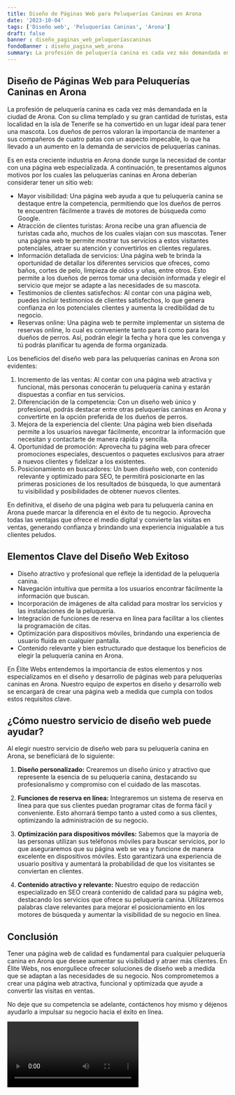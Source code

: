 ```yaml
---
title: Diseño de Páginas Web para Peluquerías Caninas en Arona
date: '2023-10-04'
tags: ['Diseño web', 'Peluquerías Caninas', 'Arona']
draft: false
banner : diseño_paginas_web_peluqueríascaninas
fondoBanner : diseño_pagina_web_arona
summary: La profesión de peluquería canina es cada vez más demandada en la ciudad de Arona. Con su clima templado y su gran cantidad de turistas, esta localidad en la isla de Tenerife se ha convertido en un lugar ideal para tener una mascota. Los dueños de perros valoran la importancia de mantener a sus compañeros de cuatro patas con un aspecto impecable, lo que ha llevado a un aumento en la demanda de servicios de peluquerías caninas.
---
```


## Diseño de Páginas Web para Peluquerías Caninas en Arona

La profesión de peluquería canina es cada vez más demandada en la ciudad de Arona. Con su clima templado y su gran cantidad de turistas, esta localidad en la isla de Tenerife se ha convertido en un lugar ideal para tener una mascota. Los dueños de perros valoran la importancia de mantener a sus compañeros de cuatro patas con un aspecto impecable, lo que ha llevado a un aumento en la demanda de servicios de peluquerías caninas.

Es en esta creciente industria en Arona donde surge la necesidad de contar con una página web especializada. A continuación, te presentamos algunos motivos por los cuales las peluquerías caninas en Arona deberían considerar tener un sitio web:

- Mayor visibilidad: Una página web ayuda a que tu peluquería canina se destaque entre la competencia, permitiendo que los dueños de perros te encuentren fácilmente a través de motores de búsqueda como Google.
- Atracción de clientes turistas: Arona recibe una gran afluencia de turistas cada año, muchos de los cuales viajan con sus mascotas. Tener una página web te permite mostrar tus servicios a estos visitantes potenciales, atraer su atención y convertirlos en clientes regulares.
- Información detallada de servicios: Una página web te brinda la oportunidad de detallar los diferentes servicios que ofreces, como baños, cortes de pelo, limpieza de oídos y uñas, entre otros. Esto permite a los dueños de perros tomar una decisión informada y elegir el servicio que mejor se adapte a las necesidades de su mascota.
- Testimonios de clientes satisfechos: Al contar con una página web, puedes incluir testimonios de clientes satisfechos, lo que genera confianza en los potenciales clientes y aumenta la credibilidad de tu negocio.
- Reservas online: Una página web te permite implementar un sistema de reservas online, lo cual es conveniente tanto para ti como para los dueños de perros. Así, podrán elegir la fecha y hora que les convenga y tú podrás planificar tu agenda de forma organizada.

Los beneficios del diseño web para las peluquerías caninas en Arona son evidentes:

1. Incremento de las ventas: Al contar con una página web atractiva y funcional, más personas conocerán tu peluquería canina y estarán dispuestas a confiar en tus servicios.
2. Diferenciación de la competencia: Con un diseño web único y profesional, podrás destacar entre otras peluquerías caninas en Arona y convertirte en la opción preferida de los dueños de perros.
3. Mejora de la experiencia del cliente: Una página web bien diseñada permite a los usuarios navegar fácilmente, encontrar la información que necesitan y contactarte de manera rápida y sencilla.
4. Oportunidad de promoción: Aprovecha tu página web para ofrecer promociones especiales, descuentos o paquetes exclusivos para atraer a nuevos clientes y fidelizar a los existentes.
5. Posicionamiento en buscadores: Un buen diseño web, con contenido relevante y optimizado para SEO, te permitirá posicionarte en las primeras posiciones de los resultados de búsqueda, lo que aumentará tu visibilidad y posibilidades de obtener nuevos clientes.

En definitiva, el diseño de una página web para tu peluquería canina en Arona puede marcar la diferencia en el éxito de tu negocio. Aprovecha todas las ventajas que ofrece el medio digital y convierte las visitas en ventas, generando confianza y brindando una experiencia inigualable a tus clientes peludos.

<GifSeo />

<Cta />

## Elementos Clave del Diseño Web Exitoso

- Diseño atractivo y profesional que refleje la identidad de la peluquería canina.
- Navegación intuitiva que permita a los usuarios encontrar fácilmente la información que buscan.
- Incorporación de imágenes de alta calidad para mostrar los servicios y las instalaciones de la peluquería.
- Integración de funciones de reserva en línea para facilitar a los clientes la programación de citas.
- Optimización para dispositivos móviles, brindando una experiencia de usuario fluida en cualquier pantalla.
- Contenido relevante y bien estructurado que destaque los beneficios de elegir la peluquería canina en Arona.

En Élite Webs entendemos la importancia de estos elementos y nos especializamos en el diseño y desarrollo de páginas web para peluquerías caninas en Arona. Nuestro equipo de expertos en diseño y desarrollo web se encargará de crear una página web a medida que cumpla con todos estos requisitos clave.

## ¿Cómo nuestro servicio de diseño web puede ayudar?

Al elegir nuestro servicio de diseño web para su peluquería canina en Arona, se beneficiará de lo siguiente:

1. **Diseño personalizado:** Crearemos un diseño único y atractivo que represente la esencia de su peluquería canina, destacando su profesionalismo y compromiso con el cuidado de las mascotas.

2. **Funciones de reserva en línea:** Integraremos un sistema de reserva en línea para que sus clientes puedan programar citas de forma fácil y conveniente. Esto ahorrará tiempo tanto a usted como a sus clientes, optimizando la administración de su negocio.

3. **Optimización para dispositivos móviles:** Sabemos que la mayoría de las personas utilizan sus teléfonos móviles para buscar servicios, por lo que aseguraremos que su página web se vea y funcione de manera excelente en dispositivos móviles. Esto garantizará una experiencia de usuario positiva y aumentará la probabilidad de que los visitantes se conviertan en clientes.

4. **Contenido atractivo y relevante:** Nuestro equipo de redacción especializado en SEO creará contenido de calidad para su página web, destacando los servicios que ofrece su peluquería canina. Utilizaremos palabras clave relevantes para mejorar el posicionamiento en los motores de búsqueda y aumentar la visibilidad de su negocio en línea.

## Conclusión

Tener una página web de calidad es fundamental para cualquier peluquería canina en Arona que desee aumentar su visibilidad y atraer más clientes. En Élite Webs, nos enorgullece ofrecer soluciones de diseño web a medida que se adaptan a las necesidades de su negocio. Nos comprometemos a crear una página web atractiva, funcional y optimizada que ayude a convertir las visitas en ventas.

No deje que su competencia se adelante, contáctenos hoy mismo y déjenos ayudarlo a impulsar su negocio hacia el éxito en línea.

<Video />

<CtaBot job='Peluquerías Caninas' city='Arona'/>

<Gmaps query='Arona+españa+maps' />